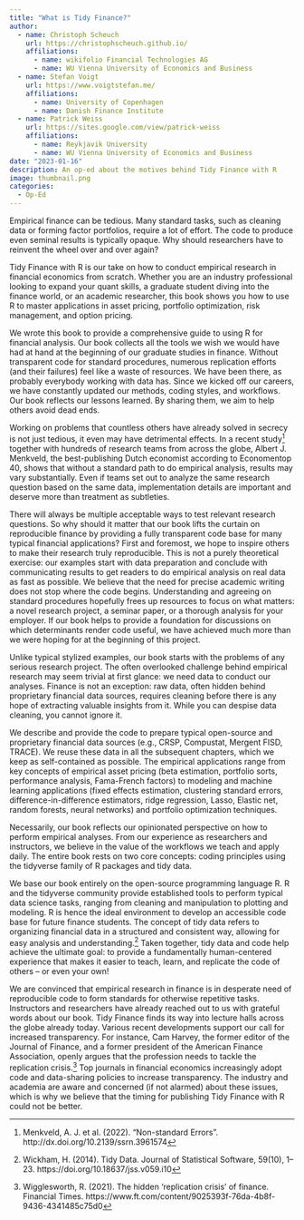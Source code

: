 ```yaml
---
title: "What is Tidy Finance?"
author: 
  - name: Christoph Scheuch
    url: https://christophscheuch.github.io/
    affiliations:
      - name: wikifolio Financial Technologies AG
      - name: WU Vienna University of Economics and Business
  - name: Stefan Voigt
    url: https://www.voigtstefan.me/
    affiliations:
      - name: University of Copenhagen
      - name: Danish Finance Institute
  - name: Patrick Weiss
    url: https://sites.google.com/view/patrick-weiss
    affiliations:
      - name: Reykjavik University
      - name: WU Vienna University of Economics and Business
date: "2023-01-16"
description: An op-ed about the motives behind Tidy Finance with R
image: thumbnail.png
categories: 
  - Op-Ed
---
```


Empirical finance can be tedious. Many standard tasks, such as cleaning data or forming factor portfolios, require a lot of effort. The code to produce even seminal results is typically opaque. Why should researchers have to reinvent the wheel over and over again? 

Tidy Finance with R is our take on how to conduct empirical research in financial economics from scratch. Whether you are an industry professional looking to expand your quant skills, a graduate student diving into the finance world, or an academic researcher, this book shows you how to use R to master applications in asset pricing, portfolio optimization, risk management, and option pricing.

We wrote this book to provide a comprehensive guide to using R for financial analysis. Our book collects all the tools we wish we would have had at hand at the beginning of our graduate studies in finance. Without transparent code for standard procedures, numerous replication efforts (and their failures) feel like a waste of resources. We have been there, as probably everybody working with data has. Since we kicked off our careers, we have constantly updated our methods, coding styles, and workflows. Our book reflects our lessons learned. By sharing them, we aim to help others avoid dead ends. 

Working on problems that countless others have already solved in secrecy is not just tedious, it even may have detrimental effects. In a recent study[^1] together with hundreds of research teams from across the globe, Albert J. Menkveld, the best-publishing Dutch economist according to Economentop 40, shows that without a standard path to do empirical analysis, results may vary substantially. Even if teams set out to analyze the same research question based on the same data, implementation details are important and deserve more than treatment as subtleties.

There will always be multiple acceptable ways to test relevant research questions. So why should it matter that our book lifts the curtain on reproducible finance by providing a fully transparent code base for many typical financial applications? First and foremost, we hope to inspire others to make their research truly reproducible. This is not a purely theoretical exercise: our examples start with data preparation and conclude with communicating results to get readers to do empirical analysis on real data as fast as possible. 
We believe that the need for precise academic writing does not stop where the code begins. Understanding and agreeing on standard procedures hopefully frees up resources to focus on what matters: a novel research project, a seminar paper, or a thorough analysis for your employer.
If our book helps to provide a foundation for discussions on which determinants render code useful, we have achieved much more than we were hoping for at the beginning of this project.

Unlike typical stylized examples, our book starts with the problems of any serious research project. The often overlooked challenge behind empirical research may seem trivial at first glance: we need data to conduct our analyses. Finance is not an exception: raw data, often hidden behind proprietary financial data sources, requires cleaning before there is any hope of extracting valuable insights from it. While you can despise data cleaning, you cannot ignore it.

We describe and provide the code to prepare typical open-source and proprietary financial data sources (e.g., CRSP, Compustat, Mergent FISD, TRACE). We reuse these data in all the subsequent chapters, which we keep as self-contained as possible. The empirical applications range from key concepts of empirical asset pricing (beta estimation, portfolio sorts, performance analysis, Fama-French factors) to modeling and machine learning applications (fixed effects estimation, clustering standard errors, difference-in-difference estimators, ridge regression, Lasso, Elastic net, random forests, neural networks) and portfolio optimization techniques.

Necessarily, our book reflects our opinionated perspective on how to perform empirical analyses. From our experience as researchers and instructors, we believe in the value of the workflows we teach and apply daily. The entire book rests on two core concepts: coding principles using the tidyverse family of R packages and tidy data.

We base our book entirely on the open-source programming language R. R and the tidyverse community provide established tools to perform typical data science tasks, ranging from cleaning and manipulation to plotting and modeling. R is hence the ideal environment to develop an accessible code base for future finance students. The concept of tidy data refers to organizing financial data in a structured and consistent way, allowing for easy analysis and understanding.[^2]  Taken together, tidy data and code help achieve the ultimate goal: to provide a fundamentally human-centered experience that makes it easier to teach, learn, and replicate the code of others – or even your own!

We are convinced that empirical research in finance is in desperate need of reproducible code to form standards for otherwise repetitive tasks. Instructors and researchers have already reached out to us with grateful words about our book. Tidy Finance finds its way into lecture halls across the globe already today. Various recent developments support our call for increased transparency. For instance, Cam Harvey, the former editor of the Journal of Finance, and a former president of the American Finance Association, openly argues that the profession needs to tackle the replication crisis.[^3]  Top journals in financial economics increasingly adopt code and data-sharing policies to increase transparency. The industry and academia are aware and concerned (if not alarmed) about these issues, which is why we believe that the timing for publishing Tidy Finance with R could not be better.

[^1]: Menkveld, A. J. et al. (2022). “Non-standard Errors”. http://dx.doi.org/10.2139/ssrn.3961574

[^2]: Wickham, H. (2014). Tidy Data. Journal of Statistical Software, 59(10), 1–23. https://doi.org/10.18637/jss.v059.i10

[^3]: Wigglesworth, R. (2021). The hidden ‘replication crisis’ of finance. Financial Times. https://www.ft.com/content/9025393f-76da-4b8f-9436-4341485c75d0 